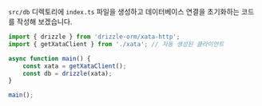 `src/db` 디렉토리에 `index.ts` 파일을 생성하고 데이터베이스 연결을 초기화하는 코드를 작성해 보겠습니다.

```typescript
import { drizzle } from 'drizzle-orm/xata-http';
import { getXataClient } from './xata'; // 자동 생성된 클라이언트

async function main() {
    const xata = getXataClient();
    const db = drizzle(xata);
}

main();
```


